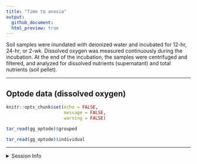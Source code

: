 ```yaml
---
title: "Time to anoxia"
output: 
  github_document:
  html_preview: true
---
```


Soil samples were inundated with deionized water and incubated for 12-hr, 24-hr, or 2-wk. Dissolved oxygen was measured continuously during the incubation. At the end of the incubation, the samples were centrifuged and filtered, and analyzed for dissolved nutrients (supernatant) and total nutrients (soil pellet).

---

## Optode data (dissolved oxygen)


```r
knitr::opts_chunk$set(echo = FALSE,
                      message = FALSE,
                      warning = FALSE)
```


```r
tar_read(gg_optode)$grouped
```

```r
tar_read(gg_optode)$individual
```





---

<details>
  <summary> Session Info </summary>

Date run: `r Sys.Date()`

```r
sessionInfo()
```

</details>